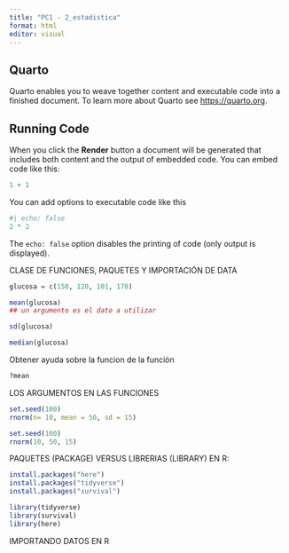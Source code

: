 ---
title: "PC1 - 2_estadistica"
format: html
editor: visual
---

## Quarto

Quarto enables you to weave together content and executable code into a finished document. To learn more about Quarto see <https://quarto.org>.

## Running Code

When you click the **Render** button a document will be generated that includes both content and the output of embedded code. You can embed code like this:

```{r}
1 + 1
```

You can add options to executable code like this

```{r}
#| echo: false
2 * 2
```

The `echo: false` option disables the printing of code (only output is displayed).

CLASE DE FUNCIONES, PAQUETES Y IMPORTACIÓN DE DATA

```{r}
glucosa = c(150, 120, 101, 170)
```

```{r}
mean(glucosa) 
## un argumento es el dato a utilizar
```

```{r}
sd(glucosa)
```

```{r}
median(glucosa)
```

Obtener ayuda sobre la funcion de la función

```{r}
?mean
```

LOS ARGUMENTOS EN LAS FUNCIONES

```{r}
set.seed(100)
rnorm(n= 10, mean = 50, sd = 15)
```

```{r}
set.seed(100)
rnorm(10, 50, 15)
```

PAQUETES (PACKAGE) VERSUS LIBRERIAS (LIBRARY) EN R:

```{r}
install.packages("here")
install.packages("tidyverse")
install.packages("survival")
```

```{r}
library(tidyverse)
library(survival)
library(here)
```

IMPORTANDO DATOS EN R
